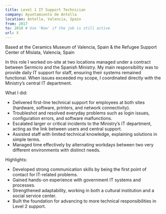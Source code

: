 ```yaml
---
title: Level 1 IT Support Technician
company: Ayuntamiento de Antella
location: Antella, Valencia, Spain
from: 2017
to: 2018 # Use 'Now' if the job is still active
url: X
---
```


Based at the Ceramics Museum of Valencia, Spain & the Refugee Support Center of Mislata, Valencia, Spain

In this role I worked on-site at two locations managed under a contract between Sermicro and the Spanish Ministry. My main responsibility was to provide daily IT support for staff, ensuring their systems remained functional. When issues exceeded my scope, I coordinated directly with the Ministry’s central IT department.

What I did:

- Delivered first-line technical support for employees at both sites (hardware, software, printers, and network connectivity).
- Troubleshot and resolved everyday problems such as login issues, configuration errors, and software malfunctions.
- Escalated larger or critical incidents to the Ministry’s IT department, acting as the link between users and central support.
- Assisted staff with limited technical knowledge, explaining solutions in simple terms.
- Managed time effectively by alternating workdays between two very different environments with distinct needs.

Highlights:

- Developed strong communication skills by being the first point of contact for IT-related problems.
- Gained hands-on experience with government IT systems and processes.
- Strengthened adaptability, working in both a cultural institution and a social service center.
- Built the foundation for advancing to more technical responsibilities in Level 2 support.